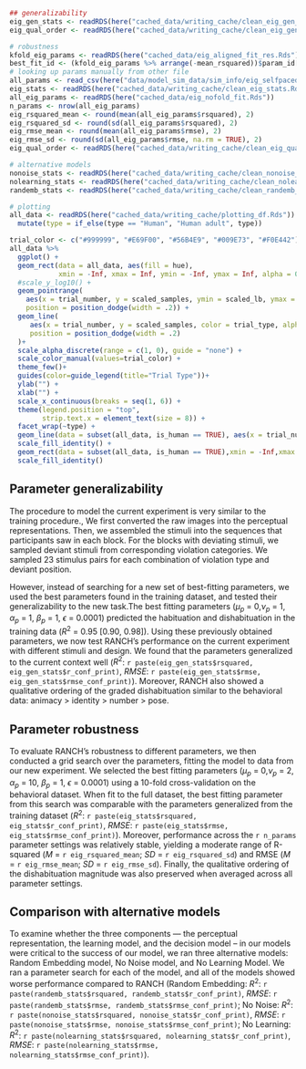 ```r
## generalizability 
eig_gen_stats <- readRDS(here("cached_data/writing_cache/clean_eig_gen_stats.Rds")) %>% mutate(across(is.numeric, round, 2))
eig_qual_order <- readRDS(here("cached_data/writing_cache/clean_eig_gen_qual_order.Rds"))

# robustness
kfold_eig_params <- readRDS(here("cached_data/eig_aligned_fit_res.Rds"))
best_fit_id <- (kfold_eig_params %>% arrange(-mean_rsquared))$param_id[[1]]
# looking up params manually from other file
all_params <- read_csv(here("data/model_sim_data/sim_info/eig_selfpaced.csv"))
eig_stats <- readRDS(here("cached_data/writing_cache/clean_eig_stats.Rds"))%>% mutate(across(is.numeric, round, 2))
all_eig_params <- readRDS(here("cached_data/eig_nofold_fit.Rds"))
n_params <- nrow(all_eig_params)
eig_rsquared_mean <- round(mean(all_eig_params$rsquared), 2)
eig_rsquared_sd <- round(sd(all_eig_params$rsquared), 2)
eig_rmse_mean <- round(mean(all_eig_params$rmse), 2)
eig_rmse_sd <- round(sd(all_eig_params$rmse, na.rm = TRUE), 2)
eig_qual_order <- readRDS(here("cached_data/writing_cache/clean_eig_qual_order.Rds"))

# alternative models 
nonoise_stats <- readRDS(here("cached_data/writing_cache/clean_nonoise_stats.Rds"))%>% mutate(across(is.numeric, round, 2))
nolearning_stats <- readRDS(here("cached_data/writing_cache/clean_nolearning_stats.Rds"))%>% mutate(across(is.numeric, round, 2))
randemb_stats <- readRDS(here("cached_data/writing_cache/clean_randemb_stats.Rds"))%>% mutate(across(is.numeric, round, 2))

# plotting 
all_data <- readRDS(here("cached_data/writing_cache/plotting_df.Rds")) %>% 
  mutate(type = if_else(type == "Human", "Human adult", type))
```


```r

trial_color <- c("#999999", "#E69F00", "#56B4E9", "#009E73", "#F0E442")
all_data %>% 
  ggplot() + 
  geom_rect(data = all_data, aes(fill = hue),
            xmin = -Inf, xmax = Inf, ymin = -Inf, ymax = Inf, alpha = 0.1)+ 
  #scale_y_log10() + 
  geom_pointrange(
    aes(x = trial_number, y = scaled_samples, ymin = scaled_lb, ymax = scaled_ub, color  = trial_type),
    position = position_dodge(width = .2)) + 
  geom_line(
     aes(x = trial_number, y = scaled_samples, color = trial_type, alpha = is_human), 
     position = position_dodge(width = .2)
  )+
  scale_alpha_discrete(range = c(1, 0), guide = "none") + 
  scale_color_manual(values=trial_color) +  
  theme_few()+ 
  guides(color=guide_legend(title="Trial Type"))+
  ylab("") + 
  xlab("") + 
  scale_x_continuous(breaks = seq(1, 6)) + 
  theme(legend.position = "top", 
        strip.text.x = element_text(size = 8)) + 
  facet_wrap(~type) + 
  geom_line(data = subset(all_data, is_human == TRUE), aes(x = trial_number, y = fit, color = trial_type)) + 
  scale_fill_identity() +
  geom_rect(data = subset(all_data, is_human == TRUE),xmin = -Inf,xmax = Inf,ymin = -Inf,ymax = Inf,alpha=0.003, fill = "lightgray") + 
  scale_fill_identity()
```

## Parameter generalizability 

The procedure to model the current experiment is very similar to the training procedure., We first converted the raw images into the perceptual representations. Then, we assembled the stimuli into the sequences that participants saw in each block. For the blocks with deviating stimuli, we sampled deviant stimuli from corresponding violation categories. We sampled 23 stimulus pairs for each combination of violation type and deviant position.

However, instead of searching for a new set of best-fitting parameters, we used the best parameters found in the training dataset, and tested their generalizability to the new task.The best fitting parameters ($\mu_{p}$ = 0,$\nu_{p}$ = 1, $\alpha_{p}$ = 1, $\beta_{p}$ = 1, $\epsilon$ = 0.0001) predicted the habituation and dishabituation in the training data ($R^2$ = 0.95 [0.90, 0.98]). Using these previously obtained parameters, we now test RANCH’s performance on the current experiment with different stimuli and design. We found that the parameters generalized to the current context well ($R^2$: `r paste(eig_gen_stats$rsquared, eig_gen_stats$r_conf_print)`, *RMSE*:  `r paste(eig_gen_stats$rmse, eig_gen_stats$rmse_conf_print)`). Moreover, RANCH also showed a qualitative ordering of the graded dishabituation similar to the behavioral data: animacy > identity > number > pose.  


## Parameter robustness 

To evaluate RANCH’s robustness to different parameters, we then conducted a grid search over the parameters, fitting the model to data from our  new experiment. We selected the best fitting parameters ($\mu_{p}$ = 0,$\nu_{p}$ = 2, $\alpha_{p}$ = 10, $\beta_{p}$ = 1, $\epsilon$ = 0.0001) using a 10-fold cross-validation on the behavioral dataset.  When fit to the full dataset, the best fitting parameter from this search was comparable with the parameters generalized from the training dataset ($R^2$: `r paste(eig_stats$rsquared, eig_stats$r_conf_print)`, *RMSE*:  `r paste(eig_stats$rmse, eig_stats$rmse_conf_print)`).  Moreover, performance across the `r n_params` parameter settings was relatively stable, yielding a moderate range of R-squared (*M* = `r eig_rsquared_mean`; *SD* = `r eig_rsquared_sd`) and RMSE (*M* = `r eig_rmse_mean`; *SD* = `r eig_rmse_sd`). Finally, the qualitative ordering of the dishabituation magnitude was also preserved when averaged across all parameter settings. 

## Comparison with alternative models

To examine whether the  three components — the perceptual representation, the learning model, and the decision model – in our models were critical to the success of our model, we ran three alternative models: Random Embedding model, No Noise model, and No Learning Model. We ran a parameter search for each of the model, and all of the models showed worse performance compared to RANCH (Random Embedding: $R^2$: `r paste(randemb_stats$rsquared, randemb_stats$r_conf_print)`, *RMSE*:  `r paste(randemb_stats$rmse, randemb_stats$rmse_conf_print)`; No Noise: $R^2$: `r paste(nonoise_stats$rsquared, nonoise_stats$r_conf_print)`, *RMSE*: `r paste(nonoise_stats$rmse, nonoise_stats$rmse_conf_print)`; No Learning: $R^2$: `r paste(nolearning_stats$rsquared, nolearning_stats$r_conf_print)`, *RMSE*: `r paste(nolearning_stats$rmse, nolearning_stats$rmse_conf_print)`). 







